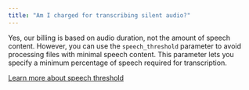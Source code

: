 ```yaml
---
title: "Am I charged for transcribing silent audio?"
---
```


Yes, our billing is based on audio duration, not the amount of speech content. However, you can use the `speech_threshold` parameter to avoid processing files with minimal speech content. This parameter lets you specify a minimum percentage of speech required for transcription.

[Learn more about speech threshold](/docs/speech-to-text/speech-recognition#speech-threshold)
